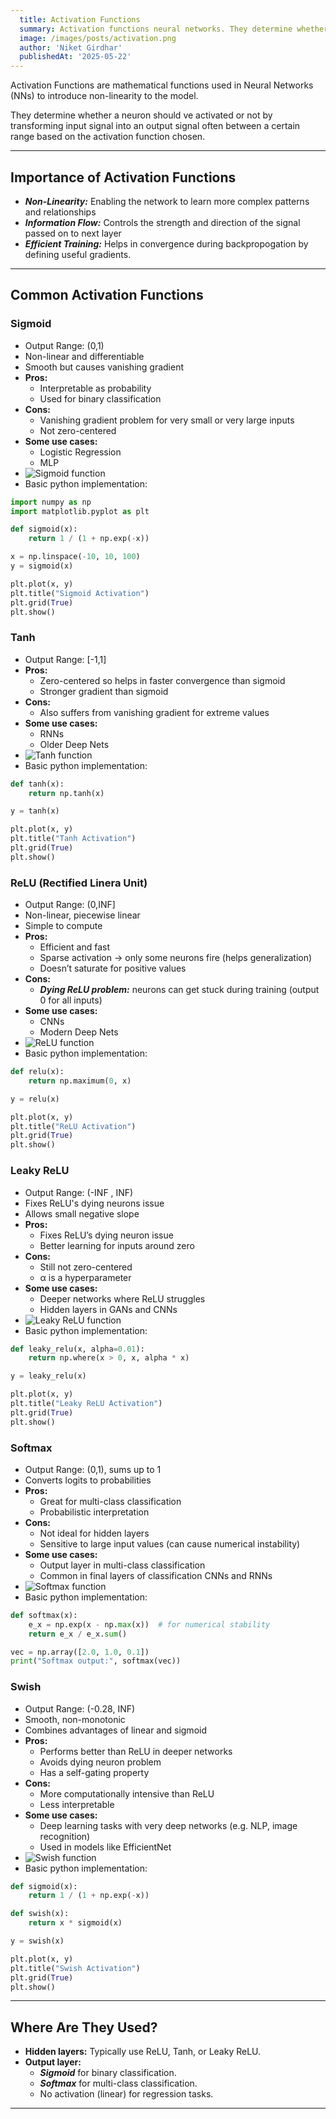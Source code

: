 ```yaml
---
  title: Activation Functions
  summary: Activation functions neural networks. They determine whether a neuron should be activated or not by transforming the input signal into an output signal.
  image: /images/posts/activation.png
  author: 'Niket Girdhar'
  publishedAt: '2025-05-22'
---
```


Activation Functions are mathematical functions used in Neural Networks (NNs) to introduce non-linearity to the model. 

They determine whether a neuron should ve activated or not by transforming input signal into an output signal often between a certain range based on the activation function chosen.

---

## Importance of Activation Functions

- ***Non-Linearity:*** Enabling the network to learn more complex patterns and relationships
- ***Information Flow:*** Controls the strength and direction of the signal passed on to next layer
- ***Efficient Training:*** Helps in convergence during backpropogation by defining useful gradients.

---

## Common Activation Functions

### Sigmoid

- Output Range: (0,1)
- Non-linear and differentiable
- Smooth but causes vanishing gradient
- **Pros:**
  - Interpretable as probability
  - Used for binary classification
- **Cons:**
  - Vanishing gradient problem for very small or very large inputs
  - Not zero-centered
- **Some use cases:**
  - Logistic Regression
  - MLP
- ![Sigmoid function](/images/posts/activation/sigmoid.png)
- Basic python implementation:
```python
import numpy as np
import matplotlib.pyplot as plt

def sigmoid(x):
    return 1 / (1 + np.exp(-x))

x = np.linspace(-10, 10, 100)
y = sigmoid(x)

plt.plot(x, y)
plt.title("Sigmoid Activation")
plt.grid(True)
plt.show()
```


### Tanh

- Output Range: [-1,1]
- **Pros:**
  - Zero-centered so helps in faster convergence than sigmoid
  - Stronger gradient than sigmoid
- **Cons:**
  - Also suffers from vanishing gradient for extreme values
- **Some use cases:**
  - RNNs
  - Older Deep Nets
- ![Tanh function](/images/posts/activation/tanh.png)
- Basic python implementation:
```python
def tanh(x):
    return np.tanh(x)

y = tanh(x)

plt.plot(x, y)
plt.title("Tanh Activation")
plt.grid(True)
plt.show()
```


### ReLU (Rectified Linera Unit)

- Output Range: (0,INF]
- Non-linear, piecewise linear
- Simple to compute
- **Pros:**
  - Efficient and fast
  - Sparse activation → only some neurons fire (helps generalization)
  - Doesn’t saturate for positive values
- **Cons:**
  - ***Dying ReLU problem:*** neurons can get stuck during training (output 0 for all inputs)
- **Some use cases:**
  - CNNs
  - Modern Deep Nets
- ![ReLU function](/images/posts/activation/relu.png)
- Basic python implementation:
```python
def relu(x):
    return np.maximum(0, x)

y = relu(x)

plt.plot(x, y)
plt.title("ReLU Activation")
plt.grid(True)
plt.show()
```


### Leaky ReLU

- Output Range: (-INF , INF)
- Fixes ReLU's dying neurons issue
- Allows small negative slope
- **Pros:**
  - Fixes ReLU’s dying neuron issue
  - Better learning for inputs around zero
- **Cons:**
  - Still not zero-centered
  - α is a hyperparameter
- **Some use cases:**
  - Deeper networks where ReLU struggles
  - Hidden layers in GANs and CNNs
- ![Leaky ReLU function](/images/posts/activation/leakyrelu.png)
- Basic python implementation:
```python
def leaky_relu(x, alpha=0.01):
    return np.where(x > 0, x, alpha * x)

y = leaky_relu(x)

plt.plot(x, y)
plt.title("Leaky ReLU Activation")
plt.grid(True)
plt.show()
```


### Softmax

- Output Range: (0,1), sums up to 1
- Converts logits to probabilities
- **Pros:**
  - Great for multi-class classification
  - Probabilistic interpretation
- **Cons:**
  - Not ideal for hidden layers
  - Sensitive to large input values (can cause numerical instability)
- **Some use cases:**
  - Output layer in multi-class classification
  - Common in final layers of classification CNNs and RNNs
- ![Softmax function](/images/posts/activation/softmax.png)
- Basic python implementation:
```python
def softmax(x):
    e_x = np.exp(x - np.max(x))  # for numerical stability
    return e_x / e_x.sum()

vec = np.array([2.0, 1.0, 0.1])
print("Softmax output:", softmax(vec))
```


### Swish

- Output Range: (-0.28, INF)
- Smooth, non-monotonic
- Combines advantages of linear and sigmoid
- **Pros:**
  - Performs better than ReLU in deeper networks
  - Avoids dying neuron problem
  - Has a self-gating property
- **Cons:**
  - More computationally intensive than ReLU
  - Less interpretable
- **Some use cases:**
  - Deep learning tasks with very deep networks (e.g. NLP, image recognition)
  - Used in models like EfficientNet
- ![Swish function](/images/posts/activation/swish.png)
- Basic python implementation:
```python
def sigmoid(x):
    return 1 / (1 + np.exp(-x))

def swish(x):
    return x * sigmoid(x)

y = swish(x)

plt.plot(x, y)
plt.title("Swish Activation")
plt.grid(True)
plt.show()
```


---

## Where Are They Used?


- **Hidden layers:** Typically use ReLU, Tanh, or Leaky ReLU.
- **Output layer:**
  - ***Sigmoid*** for binary classification.
  - ***Softmax*** for multi-class classification.
  - No activation (linear) for regression tasks.

---

